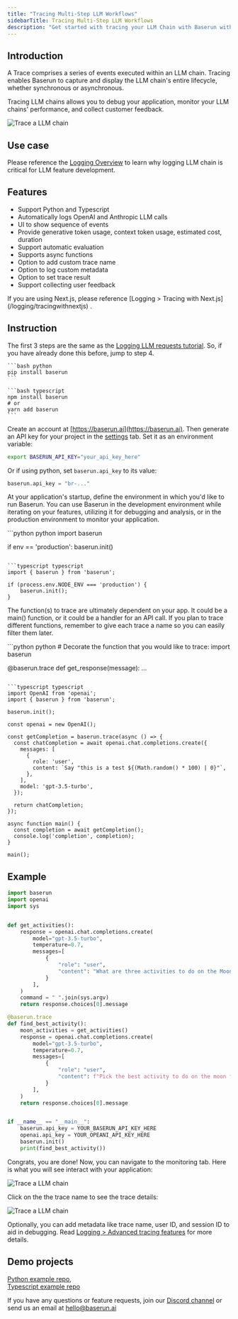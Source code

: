 ```yaml
---
title: "Tracing Multi-Step LLM Workflows"
sidebarTitle: Tracing Multi-Step LLM Workflows
description: "Get started with tracing your LLM Chain with Baserun within 3 minutes."
---
```


## Introduction

A Trace comprises a series of events executed within an LLM chain. Tracing enables Baserun to capture and display the LLM chain's entire lifecycle, whether synchronous or asynchronous.

Tracing LLM chains allows you to debug your application, monitor your LLM chains' performance, and collect customer feedback.

![Trace a LLM chain](/images/trace_detail.png)

## Use case

Please reference the [Logging Overview](/logging/overview) to learn why logging LLM chain is critical for LLM feature development.

## Features

- Support Python and Typescript
- Automatically logs OpenAI and Anthropic LLM calls
- UI to show sequence of events
- Provide generative token usage, context token usage, estimated cost, duration
- Support automatic evaluation
- Supports async functions
- Option to add custom trace name
- Option to log custom metadata
- Option to set trace result
- Support collecting user feedback

<Note>
  If you are using Next.js, please reference [Logging > Tracing with
  Next.js](/logging/tracingwithnextjs) .
</Note>

## Instruction

The first 3 steps are the same as the [Logging LLM requests tutorial](/). So, if you have already done this before, jump to step 4.

<Steps>
<Step title="Install Baserun SDK">

<CodeGroup>

    ```bash python
    pip install baserun
    ```

    ```bash typescript
    npm install baserun
    # or
    yarn add baserun
    ```

</CodeGroup>
</Step>
<Step title="Generate an API key">

Create an account at [https://baserun.ai](https://baserun.ai). Then generate an API key for your project in the [settings](https://baserun.ai/settings) tab. Set it as an environment variable:

```bash
export BASERUN_API_KEY="your_api_key_here"
```

Or if using python, set `baserun.api_key` to its value:

```python
baserun.api_key = "br-..."
```

</Step>
<Step title=" Initialize Baserun">

At your application's startup, define the environment in which you'd like to run Baserun. You can use Baserun in the development environment while iterating on your features, utilizing it for debugging and analysis, or in the production environment to monitor your application.

<CodeGroup>
```python python
import baserun

if env == 'production':
baserun.init()

````

```typescript typescript
import { baserun } from 'baserun';

if (process.env.NODE_ENV === 'production') {
    baserun.init();
}
````

</CodeGroup>
</Step>
<Step title="Decide what to trace">

The function(s) to trace are ultimately dependent on your app. It could be a main() function, or it could be a handler for an API call. If you plan to trace different functions, remember to give each trace a name so you can easily filter them later.

<CodeGroup>
```python python
# Decorate the function that you would like to trace:
import baserun

@baserun.trace
def get_response(message):
...

````

```typescript typescript
import OpenAI from 'openai';
import { baserun } from 'baserun';

baserun.init();

const openai = new OpenAI();

const getCompletion = baserun.trace(async () => {
  const chatCompletion = await openai.chat.completions.create({
    messages: [
      {
        role: 'user',
        content: `Say "this is a test ${(Math.random() * 100) | 0}"`,
      },
    ],
    model: 'gpt-3.5-turbo',
  });

  return chatCompletion;
});

async function main() {
  const completion = await getCompletion();
  console.log('completion', completion);
}

main();
````

</CodeGroup>
</Step>
</Steps>

## Example

```python python
import baserun
import openai
import sys


def get_activities():
    response = openai.chat.completions.create(
        model="gpt-3.5-turbo",
        temperature=0.7,
        messages=[
            {
                "role": "user",
                "content": "What are three activities to do on the Moon?"
            }
        ],
    )
    command = " ".join(sys.argv)
    return response.choices[0].message

@baserun.trace
def find_best_activity():
    moon_activities = get_activities()
    response = openai.chat.completions.create(
        model="gpt-3.5-turbo",
        temperature=0.7,
        messages=[
            {
                "role": "user",
                "content": f"Pick the best activity to do on the moon from the following, including a convincing reason to do so.\n + {moon_activities}"
            }
        ],
    )
    return response.choices[0].message


if __name__ == "__main__":
    baserun.api_key = YOUR_BASERUN_API_KEY_HERE
    openai.api_key = YOUR_OPEANI_API_KEY_HERE
    baserun.init()
    print(find_best_activity())
```

Congrats, you are done! Now, you can navigate to the monitoring tab. Here is what you will see interact with your application:

![Trace a LLM chain](/images/monitor_trace_list.png)

Click on the the trace name to see the trace details:

![Trace a LLM chain](/images/trace_detail.png)

Optionally, you can add metadata like trace name, user ID, and session ID to aid in debugging. Read [Logging > Advanced tracing features](/logging/advancedtracing) for more details.

## Demo projects

[Python example repo](https://github.com/baserun-ai/testing-agent/), <br />
[Typescript example repo](https://github.com/baserun-ai/testing-agent-js)

If you have any questions or feature requests, join our [Discord channel](https://discord.com/invite/xEPFsvSmkb) or send us an email at [hello@baserun.ai](mailto:hello@baserun.ai)
